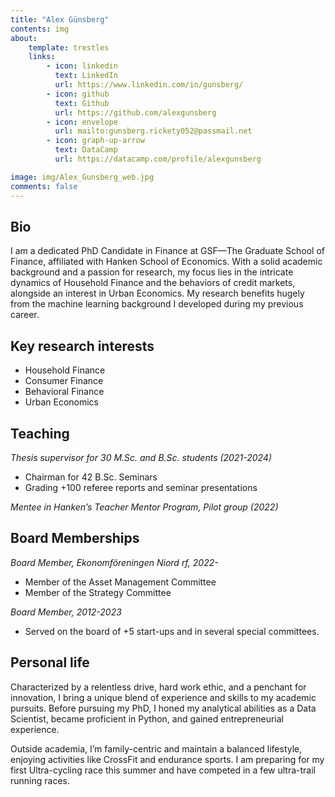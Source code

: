 ```yaml
---
title: "Alex Günsberg"
contents: img
about:
    template: trestles
    links:
        - icon: linkedin
          text: LinkedIn
          url: https://www.linkedin.com/in/gunsberg/
        - icon: github
          text: Github
          url: https://github.com/alexgunsberg
        - icon: envelope
          url: mailto:gunsberg.rickety052@passmail.net
        - icon: graph-up-arrow
          text: DataCamp
          url: https://datacamp.com/profile/alexgunsberg

image: img/Alex_Gunsberg_web.jpg
comments: false
---
```


<script type='application/ld+json'>
{"@context":"http://www.schema.org","@type":"person","name":"Alex Günsberg","jobTitle":"Doctoral Researcher","description":"Alex is a passionate and driven PhD Candidate working in the intersection of Household, Consumer and Beharioral Finance.","url":"https://alexgunsberg.com","image":"BrandPhoto_Niord_PREMIUM_0013_Alex_Gunsberg_web.jpg","address":{"@type":"PostalAddress","addressLocality":"Helsinki","addressCountry":"Finland"},"alumniOf":[{"@type":"CollegeOrUniversity","name":"Hanken School of Economics","sameAs":"https://en.wikipedia.org/wiki/Hanken_School_of_Economics"}
</script>

## Bio

I am a dedicated PhD Candidate in Finance at GSF—The Graduate School of Finance, affiliated with Hanken School of Economics. With a solid academic background and a passion for research, my focus lies in the intricate dynamics of Household Finance and the behaviors of credit markets, alongside an interest in Urban Economics. My research benefits hugely from the machine learning background I developed during my previous career.

## Key research interests

- Household Finance
- Consumer Finance
- Behavioral Finance
- Urban Economics

## Teaching

*Thesis supervisor for 30 M.Sc. and B.Sc. students (2021-2024)*

-	Chairman for 42 B.Sc. Seminars
-	Grading +100 referee reports and seminar presentations

*Mentee in Hanken’s Teacher Mentor Program, Pilot group (2022)*

## Board Memberships

*Board Member, Ekonomföreningen Niord rf, 2022-*

- Member of the Asset Management Committee
- Member of the Strategy Committee

*Board Member, 2012-2023*

- Served on the board of +5 start-ups and in several special committees.



## Personal life

Characterized by a relentless drive, hard work ethic, and a penchant for innovation, I
bring a unique blend of experience and skills to my academic pursuits. Before pursuing
my PhD, I honed my analytical abilities as a Data Scientist, became proficient in Python,
and gained entrepreneurial experience.

Outside academia, I’m family-centric and maintain a balanced lifestyle, enjoying
activities like CrossFit and endurance sports. I am preparing for my first Ultra-cycling
race this summer and have competed in a few ultra-trail running races.